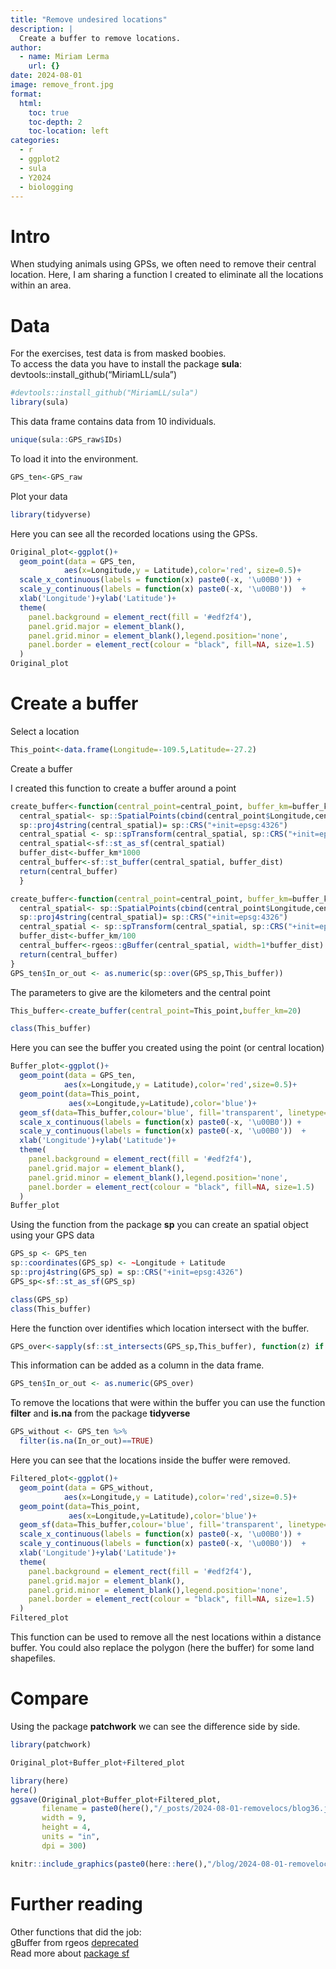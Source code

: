 ```yaml
---
title: "Remove undesired locations"
description: |
  Create a buffer to remove locations.
author:
  - name: Miriam Lerma
    url: {}
date: 2024-08-01
image: remove_front.jpg
format:
  html:
    toc: true
    toc-depth: 2
    toc-location: left
categories:
  - r
  - ggplot2
  - sula
  - Y2024
  - biologging
---
```


# Intro

When studying animals using GPSs, we often need to remove their central location. Here, I am sharing a function I created to eliminate all the locations within an area.

# Data

For the exercises, test data is from masked boobies. <br> To access the data you have to install the package **sula**: devtools::install_github("MiriamLL/sula")

```r
#devtools::install_github("MiriamLL/sula")
library(sula)
```

This data frame contains data from 10 individuals.

```r
unique(sula::GPS_raw$IDs)
```

To load it into the environment.

```r
GPS_ten<-GPS_raw
```

Plot your data

```r
library(tidyverse)
```

Here you can see all the recorded locations using the GPSs.

```r
Original_plot<-ggplot()+
  geom_point(data = GPS_ten,
            aes(x=Longitude,y = Latitude),color='red', size=0.5)+
  scale_x_continuous(labels = function(x) paste0(-x, '\u00B0')) +
  scale_y_continuous(labels = function(x) paste0(-x, '\u00B0'))  +
  xlab('Longitude')+ylab('Latitude')+
  theme(
    panel.background = element_rect(fill = '#edf2f4'),
    panel.grid.major = element_blank(),
    panel.grid.minor = element_blank(),legend.position='none',
    panel.border = element_rect(colour = "black", fill=NA, size=1.5)
  )
Original_plot
```

# Create a buffer

Select a location

```r
This_point<-data.frame(Longitude=-109.5,Latitude=-27.2)
```

Create a buffer

I created this function to create a buffer around a point

```r
create_buffer<-function(central_point=central_point, buffer_km=buffer_km){
  central_spatial<- sp::SpatialPoints(cbind(central_point$Longitude,central_point$Latitude)) 
  sp::proj4string(central_spatial)= sp::CRS("+init=epsg:4326") 
  central_spatial <- sp::spTransform(central_spatial, sp::CRS("+init=epsg:4326"))
  central_spatial<-sf::st_as_sf(central_spatial)
  buffer_dist<-buffer_km*1000
  central_buffer<-sf::st_buffer(central_spatial, buffer_dist)
  return(central_buffer)
  }
```

```r
create_buffer<-function(central_point=central_point, buffer_km=buffer_km){
  central_spatial<- sp::SpatialPoints(cbind(central_point$Longitude,central_point$Latitude)) 
  sp::proj4string(central_spatial)= sp::CRS("+init=epsg:4326") 
  central_spatial <- sp::spTransform(central_spatial, sp::CRS("+init=epsg:4326"))
  buffer_dist<-buffer_km/100
  central_buffer<-rgeos::gBuffer(central_spatial, width=1*buffer_dist)
  return(central_buffer)
}
GPS_ten$In_or_out <- as.numeric(sp::over(GPS_sp,This_buffer))
```

The parameters to give are the kilometers and the central point

```r
This_buffer<-create_buffer(central_point=This_point,buffer_km=20)
```

```r
class(This_buffer)
```

Here you can see the buffer you created using the point (or central location)

```r
Buffer_plot<-ggplot()+
  geom_point(data = GPS_ten,
            aes(x=Longitude,y = Latitude),color='red',size=0.5)+
  geom_point(data=This_point,
             aes(x=Longitude,y=Latitude),color='blue')+
  geom_sf(data=This_buffer,colour='blue', fill='transparent', linetype='dashed')+
  scale_x_continuous(labels = function(x) paste0(-x, '\u00B0')) +
  scale_y_continuous(labels = function(x) paste0(-x, '\u00B0'))  +
  xlab('Longitude')+ylab('Latitude')+
  theme(
    panel.background = element_rect(fill = '#edf2f4'),
    panel.grid.major = element_blank(),
    panel.grid.minor = element_blank(),legend.position='none',
    panel.border = element_rect(colour = "black", fill=NA, size=1.5)
  )
Buffer_plot
```

Using the function from the package **sp** you can create an spatial object using your GPS data

```r
GPS_sp <- GPS_ten
sp::coordinates(GPS_sp) <- ~Longitude + Latitude
sp::proj4string(GPS_sp) = sp::CRS("+init=epsg:4326")
GPS_sp<-sf::st_as_sf(GPS_sp)
```

```r
class(GPS_sp)
class(This_buffer)
```

Here the function over identifies which location intersect with the buffer.

```r
GPS_over<-sapply(sf::st_intersects(GPS_sp,This_buffer), function(z) if (length(z)==0) NA_integer_ else z[1])
```

This information can be added as a column in the data frame.

```r
GPS_ten$In_or_out <- as.numeric(GPS_over)
```

To remove the locations that were within the buffer you can use the function **filter** and **is.na** from the package **tidyverse**

```r
GPS_without <- GPS_ten %>%
  filter(is.na(In_or_out)==TRUE)
```

Here you can see that the locations inside the buffer were removed.

```r
Filtered_plot<-ggplot()+
  geom_point(data = GPS_without,
            aes(x=Longitude,y = Latitude),color='red',size=0.5)+
  geom_point(data=This_point,
             aes(x=Longitude,y=Latitude),color='blue')+
  geom_sf(data=This_buffer,colour='blue', fill='transparent', linetype='dashed')+
  scale_x_continuous(labels = function(x) paste0(-x, '\u00B0')) +
  scale_y_continuous(labels = function(x) paste0(-x, '\u00B0'))  +
  xlab('Longitude')+ylab('Latitude')+
  theme(
    panel.background = element_rect(fill = '#edf2f4'),
    panel.grid.major = element_blank(),
    panel.grid.minor = element_blank(),legend.position='none',
    panel.border = element_rect(colour = "black", fill=NA, size=1.5)
  )
Filtered_plot
```

This function can be used to remove all the nest locations within a distance buffer. You could also replace the polygon (here the buffer) for some land shapefiles.

# Compare

Using the package **patchwork** we can see the difference side by side.

```r
library(patchwork)
```

```r
Original_plot+Buffer_plot+Filtered_plot
```

```r
library(here)
here()
ggsave(Original_plot+Buffer_plot+Filtered_plot,
       filename = paste0(here(),"/_posts/2024-08-01-removelocs/blog36.jpg"),
       width = 9, 
       height = 4, 
       units = "in",
       dpi = 300)
```

```r
knitr::include_graphics(paste0(here::here(),"/blog/2024-08-01-removelocs/remove_export.jpg"))
```

# Further reading

Other functions that did the job:\
gBuffer from rgeos [deprecated](https://cran.r-project.org/web/packages/rgeos/index.html)\
Read more about [package sf](https://github.com/r-spatial/sf/wiki/migrating)
